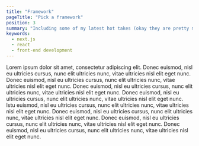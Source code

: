 ---
title: "Framework"
pageTitle: "Pick a framework"
position: 3
summary: "Including some of my latest hot takes (okay they are pretty mild)."
keywords:
  - next.js
  - react
  - front-end development
---

Lorem ipsum dolor sit amet, consectetur adipiscing elit. Donec euismod, nisl eu ultricies cursus, nunc elit ultricies nunc, vitae ultricies nisl elit eget nunc. Donec euismod, nisl eu ultricies cursus, nunc elit ultricies nunc, vitae ultricies nisl elit eget nunc. Donec euismod, nisl eu ultricies cursus, nunc elit ultricies nunc, vitae ultricies nisl elit eget nunc. Donec euismod, nisl eu ultricies cursus, nunc elit ultricies nunc, vitae ultricies nisl elit eget nunc. 
Istu euismod, nisl eu ultricies cursus, nunc elit ultricies nunc, vitae ultricies nisl elit eget nunc. Donec euismod, nisl eu ultricies cursus, nunc elit ultricies nunc, vitae ultricies nisl elit eget nunc. 
Donec euismod, nisl eu ultricies cursus, nunc elit ultricies nunc, vitae ultricies nisl elit eget nunc. Donec euismod, nisl eu ultricies cursus, nunc elit ultricies nunc, vitae ultricies nisl elit eget nunc.

